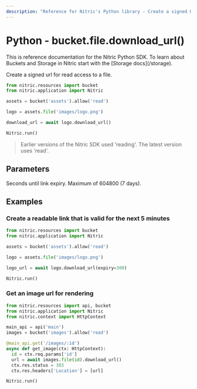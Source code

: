 ```yaml
---
description: "Reference for Nitric's Python library - Create a signed URL for read access to a file."
---
```


# Python - bucket.file.download_url()

<Note>
  This is reference documentation for the Nitric Python SDK. To learn about
  Buckets and Storage in Nitric start with the [Storage docs](/storage).
</Note>

Create a signed url for read access to a file.

```python
from nitric.resources import bucket
from nitric.application import Nitric

assets = bucket('assets').allow('read')

logo = assets.file('images/logo.png')

download_url = await logo.download_url()

Nitric.run()
```

> Earlier versions of the Nitric SDK used 'reading'. The latest version uses 'read'.

## Parameters

<Properties>
  <Property name="expiry" type="number">
    Seconds until link expiry. Maximum of 604800 (7 days).
  </Property>
</Properties>

## Examples

### Create a readable link that is valid for the next 5 minutes

```python
from nitric.resources import bucket
from nitric.application import Nitric

assets = bucket('assets').allow('read')

logo = assets.file('images/logo.png')

logo_url = await logo.download_url(expiry=300)

Nitric.run()
```

### Get an image url for rendering

```python
from nitric.resources import api, bucket
from nitric.application import Nitric
from nitric.context import HttpContext

main_api = api('main')
images = bucket('images').allow('read')

@main_api.get('/images/:id')
async def get_image(ctx: HttpContext):
  id = ctx.req.params['id']
  url = await images.file(id).download_url()
  ctx.res.status = 303
  ctx.res.headers['Location'] = [url]

Nitric.run()
```
